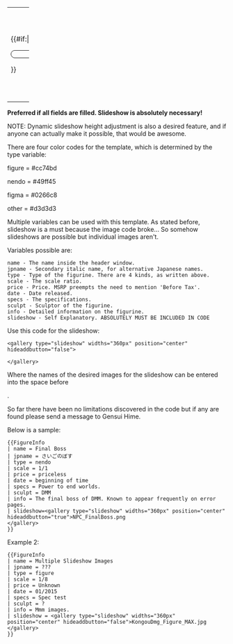 {| style="border: 1px solid darkgray; border-top-left-radius:20px; border-bottom-left-radius:20px; border-top-right-radius:20px;border-bottom-right-radius:20px" cellpadding="5px" width="100%"
|-
|style="width:300px; border-top-left-radius:20px; border-bottom-left-radius:20px; border: solid 2px #{{#switch: {{{type|}}}| figure = cc74bd | nendo = 49ff45 | figma=0266c8 | other=d3d3d3 | d3d3d3}}" rowspan="3"|{{#if:{{{slideshow|}}}|<div style="border: solid 1px; overflow:hidden;width:365px;border-top-left-radius:15px; border-bottom-left-radius:15px;max-height:250px"><div style="position:relative;bottom:5px;right:5px;">{{{slideshow}}}</div></div>}}
|style="border: solid 0px;background-color:#{{#switch: {{{type|}}}|figure = cc74bd | nendo = 49ff45 | figma = 0266c8|other=d3d3d3| d3d3d3}}; max-height:20px; border-top-right-radius:17px" width="100%" align="center" colspan="3"| '''{{{name|Name?}}}'''<br />''{{{jpname|Japanese Name?}}}''
|-
|style="border: solid 2px #{{#switch: {{{type|}}}|figure = cc74bd | nendo = 49ff45 | figma = 0266c8|other=d3d3d3| d3d3d3}}; padding:10px; position:relative; left:0.5px; border-bottom-right-radius:19px" width="100%"|{{{info|Information Goes Here}}}
<br />
'''Scale:''' {{{scale|Scale}}}<br />
'''Price (MSRP): '''{{{price|¥0}}}<br />
'''Release Date: '''{{{date|0000/00}}}<br />
'''Specifications: '''{{{specs|Specs}}}<br />
'''Sculptor: '''{{{sculpt|Sculptor}}}
|}
<noinclude>
''' Preferred if all fields are filled. Slideshow is absolutely necessary!'''

NOTE: Dynamic slideshow height adjustment is also a desired feature, and if anyone can actually make it possible, that would be awesome.

There are four color codes for the template, which is determined by the type variable:

figure = #cc74bd

nendo = #49ff45

figma = #0266c8

other = #d3d3d3

Multiple variables can be used with this template. As stated before, slideshow is a must because the image code broke... So somehow slideshows are possible but individual images aren't.

Variables possible are:

<pre>
name - The name inside the header window. 
jpname - Secondary italic name, for alternative Japanese names.
type - Type of the figurine. There are 4 kinds, as written above.
scale - The scale ratio.
price - Price. MSRP preempts the need to mention 'Before Tax'.
date - Date released.
specs - The specifications.
sculpt - Sculptor of the figurine.
info - Detailed information on the figurine.
slideshow - Self Explanatory. ABSOLUTELY MUST BE INCLUDED IN CODE
</pre>


Use this code for the slideshow:

<pre>
<gallery type="slideshow" widths="360px" position="center" hideaddbutton="false">

</gallery>
</pre>



Where the names of the desired images for the slideshow can be entered into the space before </gallery>.

So far there have been no limitations discovered in the code but if any are found please send a message to Gensui Hime.

Below is a sample:

<pre>
{{FigureInfo
| name = Final Boss
| jpname = さいごのぼす
| type = nendo
| scale = 1/1
| price = priceless
| date = beginning of time
| specs = Power to end worlds.
| sculpt = DMM
| info = The final boss of DMM. Known to appear frequently on error pages.
| slideshow=<gallery type="slideshow" widths="360px" position="center" hideaddbutton="true">NPC_FinalBoss.png
</gallery>
}}
</pre>


{{FigureInfo
| name = Final Boss
| jpname = さいごのぼす
| type = nendo
| scale = 1/1
| price = priceless
| date = beginning of time
| specs = Power to end worlds.
| sculpt = DMM
| info = The final boss of DMM. Known to appear frequently on error pages.
| slideshow=<gallery type="slideshow" widths="360px" position="center" hideaddbutton="false">NPC_FinalBoss.png
</gallery>
}}


Example 2:

<pre>
{{FigureInfo
| name = Multiple Slideshow Images
| jpname = ???
| type = figure
| scale = 1/8
| price = Unknown
| date = 01/2015
| specs = Spec test
| sculpt = ?
| info = Mmm images.
| slideshow = <gallery type="slideshow" widths="360px" position="center" hideaddbutton="false">KongouDmg_Figure_MAX.jpg
</gallery>
}}
</pre>

{{FigureInfo
| name = Multiple Slideshow Images
| jpname = ???
| type = figure
| scale = 1/8
| price = Unknown
| date = 01/2015
| specs = Spec test
| sculpt = ?
| info = Mmm images.
| slideshow = <gallery type="slideshow" widths="360px" position="center" hideaddbutton="false">KongouDmg_Figure_MAX.jpg
</gallery>
}}
</noinclude>
